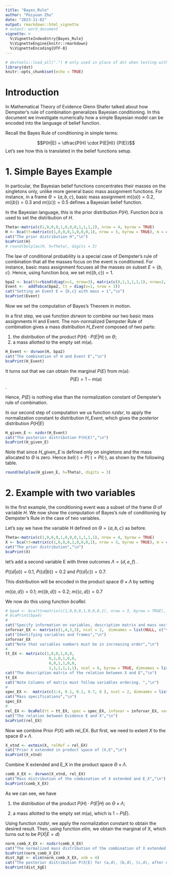 ```yaml
---
title: "Bayes_Rule"
author: "Peiyuan Zhu"
date: "2023-11-02"
output: rmarkdown::html_vignette
# output: word_document
vignette: >
  %\VignetteIndexEntry{Bayes_Rule}
  %\VignetteEngine{knitr::rmarkdown}
  %\VignetteEncoding{UTF-8}
---
```


```r
# devtools::load_all(".") # only used in place of dst when testing with R-devel
library(dst) 
knitr::opts_chunk$set(echo = TRUE)
```

# Introduction

In Mathematical Theory of Evidence Glenn Shafer talked about how Dempster's rule of combination generalizes Bayesian conditioning. In this document we investigate numerically how a simple Bayesian model can be encoded into the language of belief function. 

Recall the Bayes Rule of conditioning in simple terms:

$$P(H|E) = \dfrac{P(H) \cdot P(E|H)} {P(E)}$$
Let's see how this is translated in the belief functions setup.

#  1. Simple Bayes Example

In particular, the Bayesian belief functions concentrates their masses on the singletons only, unlike more general basic mass assignment functions. For instance, in a frame $\Theta=\{a,b,c\}$, basic mass assignment $m(\{a\})=0.2$, $m(\{b\})=0.3$ and $m(\{c\})=0.5$ defines a Bayesian belief function. 

In the Bayesian language, this is the prior distribution $P(H)$. Function *bca* is used to set the distribution of *H*.

```r
Theta<-matrix(c(1,0,0,0,1,0,0,0,1,1,1,1), nrow = 4, byrow = TRUE)
H <- bca(tt=matrix(c(1,0,0,0,1,0,0,0,1), nrow = 3, byrow = TRUE), m = c(0.2, 0.3, 0.5), cnames = c("a", "b", "c"), idvar = 1)
cat("The prior distribution H","\n")
bcaPrint(H)
# round(belplau(H, h=Theta), digits = 3)
```
The law of conditional probability is a special case of Dempster's rule of combination that all the masses focus on the event is conditioned. For instance, basic mass assignment focuses all the masses on subset $E =\{b,c\}$. Hence, using function *bca*, we set $m(\{b,c\})=1$. 

```r
bpa2 <- bca(tt=rbind(diag(x=1, nrow=3), matrix(c(0,1,1,1,1,1), nrow=2, byrow = TRUE)), m = c(0,0,0,1,0), cnames = c("a", "b", "c"), idvar = 1)
Event <-  addTobca(bpa2, tt = diag(x=1, nrow = 3))
cat("Setting an Event E = {b,c} with mass = 1","\n")
bcaPrint(Event)
```

Now we set the computation of Bayes's Theorem in motion. 

In a first step, we use function *dsrwon* to combine our two basic mass assignments H and Event. The non-normalized Dempster Rule of combination gives a mass distribution *H_Event* composed of two parts:

1. the distribution of the product $P(H) \cdot P(E|H)$ on $\Theta$;
2. a mass allotted to the empty set $m(\varnothing)$.

```r
H_Event <- dsrwon(H, bpa2)
cat("The combination of H and Event E","\n")
bcaPrint(H_Event)
```
It turns out that we can obtain the marginal $P(E)$ from $m(\varnothing)$:
$$P(E) = 1 - m(\varnothing)$$.

Hence, $P(E)$ is nothing else than the normalization constant of Dempster's rule of combination. 

In our second step of computation we us function *nzdsr*, to apply the normalization constant to distribution *H_Event*, which gives the posterior distribution $P(H|E)$
 
```r
H_given_E <- nzdsr(H_Event)
cat("The posterior distribution P(H|E)","\n")
bcaPrint(H_given_E)
```

Note that since *H_given_E* is defined only on singletons and the mass allocated to $\Theta$ is zero. Hence $bel(\cdot) = P(\cdot) = Pl(\cdot)$, as shown by the following table.

 
```r
round(belplau(H_given_E, h=Theta), digits = 3)
```

# 2. Example with  two variables

In the first example, the conditioning event was a subset of the frame $\Theta$ of variable *H*. We now show the computation of Bayes's rule of conditioning by Dempster's Rule in the case of two variables. 

Let's say we have the variable H defined on $\Theta = \{a, b, c\}$ as before.
```r
Theta<-matrix(c(1,0,0,0,1,0,0,0,1,1,1,1), nrow = 4, byrow = TRUE)
X <- bca(tt=matrix(c(1,0,0,0,1,0,0,0,1), nrow = 3, byrow = TRUE), m = c(0.2, 0.3, 0.5), cnames = c("a", "b", "c"), idvar = 1, varnames = "x")
cat("The prior distribution","\n")
bcaPrint(X)
```
let's add a second variable E with three outcomes $\Lambda =\{d, e, f\}$ .

$P(\{d|a\})=0.1$, $P(\{d|b\})=0.2$ and $P(\{d|c\})=0.7$. 

This distribution will be encoded in the product space $\Theta \times \Lambda$ by setting 

$m(\{a,d\}) = 0.1$; $m(\{b,d\}) = 0.2$; $m(\{c,d\}) = 0.7$

We now do this using function *bcaRel*.

```r
# bpa4 <- bca(tt=matrix(c(1,0,0,0,1,0,0,0,1), nrow = 3, byrow = TRUE), m = c(1, 0, 0), cnames = c("d", "e", "f"), idvar = 4, varnames = "y")
# bcaPrint(bpa4)
#
cat("Specify information on variables, description matrix and mass vector","\n")
inforvar_EX <- matrix(c(1,4,3,3), ncol = 2,  dimnames = list(NULL, c("varnb", "size")) )
cat("Identifying variables and frames","\n")
inforvar_EX
cat("Note that variables numbers must be in increasing order","\n")
# 
tt_EX <- matrix(c(1,0,0,1,0,0,
                   0,1,0,1,0,0,
                   0,0,1,1,0,0,
                   1,1,1,1,1,1), ncol = 6, byrow = TRUE, dimnames = list(NULL, c("a", "b", "c", "d", "e", "f")))
cat("The description matrix of the relation between X and E","\n")
tt_EX
cat("Note Columns of matrix must follow variables ordering. ","\n")
#
spec_EX <-  matrix(c(1:4, 0.1, 0.2, 0.7, 0 ), ncol = 2, dimnames = list(NULL, c("specnb", "mass")))
cat("Mass specifications","\n")
spec_EX
# 
rel_EX <- bcaRel(tt = tt_EX, spec = spec_EX, infovar = inforvar_EX, varnames = c("x", "y"), relnb = 1)
cat("The relation between Evidence E and X","\n")
bcaPrint(rel_EX)
```

Now we combine Prior $P(X)$ with rel_EX. But first, we need to extent *X* to the space $\Theta \times \Lambda$.

```r
X_xtnd <- extmin(X, relRef = rel_EX)
cat("Prior X extended in product space of (X,E","\n")
bcaPrint(X_xtnd)
```
Combine X extended and E_X in the product space $\Theta \times \Lambda$.
```r
comb_X_EX <- dsrwon(X_xtnd, rel_EX)
cat("Mass distribution of the combination of X extended and E_X","\n")
bcaPrint(comb_X_EX)
```
As we can see, we have

1. the distribution of the product $P(H) \cdot P(E|H)$ on $\Theta \times \Lambda$;

2. a mass allotted to the empty set $m(\varnothing)$, which is $1 - P(E)$.

Using function *nzdsr*, we apply the normalization constant to obtain the desired result. Then, using  function  *elim*, we obtain the marginal of X, which turns out to be $P(X | E = d)$

```r
norm_comb_X_EX <- nzdsr(comb_X_EX)
cat("The normalized mass distribution of the combination of X extended and E_X","\n")
bcaPrint(norm_comb_X_EX)
dist_XgE <- elim(norm_comb_X_EX, xnb = 4)
cat("The posterior distribution P(X|E) for (a,d), (b,d), (c,d), after eliminating variable E","\n")
bcaPrint(dist_XgE)
```








